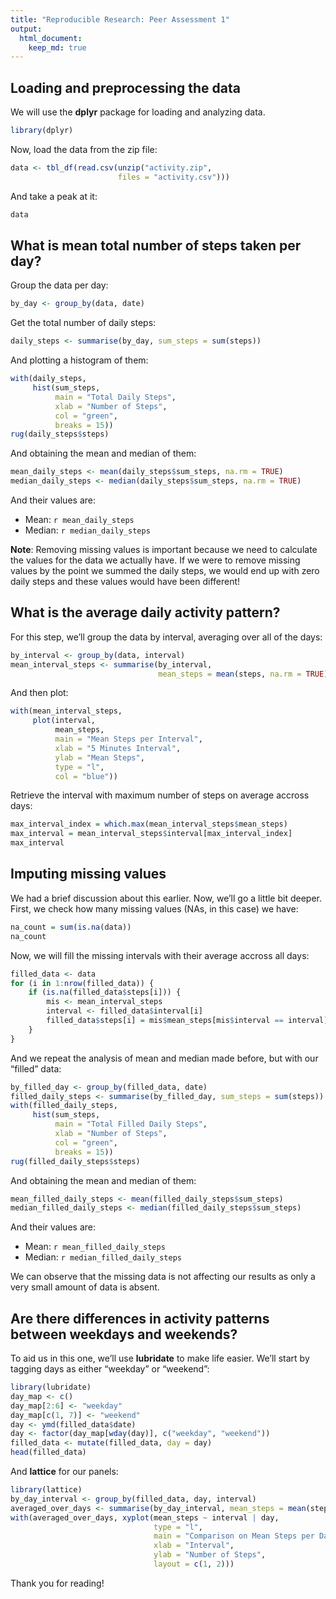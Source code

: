 ---
title: "Reproducible Research: Peer Assessment 1"
output: 
  html_document:
    keep_md: true
---


## Loading and preprocessing the data

We will use the **dplyr** package for loading and analyzing data.

```{r}
library(dplyr)
```

Now, load the data from the zip file:

```{r}
data <- tbl_df(read.csv(unzip("activity.zip",
                        files = "activity.csv")))
```

And take a peak at it:

```{r}
data
```

## What is mean total number of steps taken per day?

Group the data per day:

```{r}
by_day <- group_by(data, date)
```

Get the total number of daily steps:

```{r}
daily_steps <- summarise(by_day, sum_steps = sum(steps))
```

And plotting a histogram of them:

```{r}
with(daily_steps,
     hist(sum_steps,
          main = "Total Daily Steps",
          xlab = "Number of Steps",
          col = "green",
          breaks = 15))
rug(daily_steps$steps)
```

And obtaining the mean and median of them:

```{r}
mean_daily_steps <- mean(daily_steps$sum_steps, na.rm = TRUE)
median_daily_steps <- median(daily_steps$sum_steps, na.rm = TRUE)
```

And their values are:

* Mean: `r mean_daily_steps`
* Median: `r median_daily_steps`

**Note**: Removing missing values is important because we need to calculate the values for the data we actually have. If we were to remove missing values by the point we summed the daily steps, we would end up with zero daily steps and these values would have been different!

## What is the average daily activity pattern?

For this step, we'll group the data by interval, averaging over all of the days:

```{r}
by_interval <- group_by(data, interval)
mean_interval_steps <- summarise(by_interval,
                                 mean_steps = mean(steps, na.rm = TRUE))
```

And then plot:

```{r}
with(mean_interval_steps,
     plot(interval,
          mean_steps,
          main = "Mean Steps per Interval",
          xlab = "5 Minutes Interval",
          ylab = "Mean Steps",
          type = "l",
          col = "blue"))
```

Retrieve the interval with maximum number of steps on average accross days:

```{r}
max_interval_index = which.max(mean_interval_steps$mean_steps)
max_interval = mean_interval_steps$interval[max_interval_index]
max_interval
```

## Imputing missing values

We had a brief discussion about this earlier. Now, we'll go a little bit deeper.
First, we check how many missing values (NAs, in this case) we have:

```{r}
na_count = sum(is.na(data))
na_count
```

Now, we will fill the missing intervals with their average accross all days:

```{r}
filled_data <- data
for (i in 1:nrow(filled_data)) {
    if (is.na(filled_data$steps[i])) {
        mis <- mean_interval_steps
        interval <- filled_data$interval[i]
        filled_data$steps[i] = mis$mean_steps[mis$interval == interval]
    }
}
```

And we repeat the analysis of mean and median made before, but with our "filled" data:

```{r}
by_filled_day <- group_by(filled_data, date)
filled_daily_steps <- summarise(by_filled_day, sum_steps = sum(steps))
with(filled_daily_steps,
     hist(sum_steps,
          main = "Total Filled Daily Steps",
          xlab = "Number of Steps",
          col = "green",
          breaks = 15))
rug(filled_daily_steps$steps)
```

And obtaining the mean and median of them:

```{r}
mean_filled_daily_steps <- mean(filled_daily_steps$sum_steps)
median_filled_daily_steps <- median(filled_daily_steps$sum_steps)
```

And their values are:

* Mean: `r mean_filled_daily_steps`
* Median: `r median_filled_daily_steps`

We can observe that the missing data is not affecting our results as only a very small amount of data is absent.

## Are there differences in activity patterns between weekdays and weekends?

To aid us in this one, we'll use **lubridate** to make life easier. We'll start by tagging days as either "weekday" or "weekend":

```{r}
library(lubridate)
day_map <- c()
day_map[2:6] <- "weekday"
day_map[c(1, 7)] <- "weekend"
day <- ymd(filled_data$date)
day <- factor(day_map[wday(day)], c("weekday", "weekend"))
filled_data <- mutate(filled_data, day = day)
head(filled_data)
```

And **lattice** for our panels:

```{r}
library(lattice)
by_day_interval <- group_by(filled_data, day, interval)
averaged_over_days <- summarise(by_day_interval, mean_steps = mean(steps))
with(averaged_over_days, xyplot(mean_steps ~ interval | day,
                                type = "l",
                                main = "Comparison on Mean Steps per Day",
                                xlab = "Interval",
                                ylab = "Number of Steps",
                                layout = c(1, 2)))
```

Thank you for reading!
